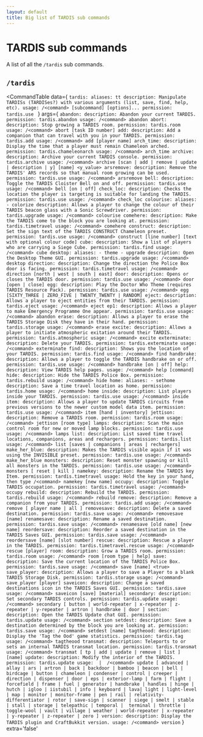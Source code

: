 ```yaml
---
layout: default
title: Big list of TARDIS sub commands
---
```



# TARDIS sub commands

A list of all the `/tardis` sub commands.

## `/tardis`

<CommandTable data={
    `tardis:
        aliases: tt
        description: Manipulate TARDISs (TARDISes?) with various arguments (list, save, find, help, etc).
        usage: /<command> [subcommand] [options]...
        permission: tardis.use
    `
}
args={
    `
    abandon:
      description: Abandon your current TARDIS.
      permission: tardis.abandon
      usage: /<command> abandon
    abort:
      description: Stop growing a TARDIS room.
      permission: tardis.room
      usage: /<command> abort [task ID number]
    add:
      description: Add a companion that can travel with you in your TARDIS.
      permission: tardis.add
      usage: /<command> add [player name]
    arch_time:
      description: Display the time that a player must remain Chameleon arched.
      permission: tardis.chameleonarch
      usage: /<command> arch_time
    archive:
      description: Archive your current TARDIS console.
      permission: tardis.archive
      usage: /<command> archive [scan | add | remove | update | description | y] [name] <y_value>
    arsremove:
      description: Remove the TARDIS' ARS records so that manual room growing can be used.
      permission: tardis.use
      usage: /<command> arsremove
    bell:
      description: Toggle the TARDIS Cloister Bell on and off.
      permission: tardis.use
      usage: /<command> bell [on | off]
    check_loc:
      description: Checks the location the player is targeting is suitable for landing the TARDIS.
      permission: tardis.use
      usage: /<command> check_loc
    colourise:
      aliases:
      - colorize
      description: Allows a player to change the colour of their TARDIS beacon glass with a Sonic Screwdriver.
      permission: tardis.upgrade
      usage: /<command> colourise
    comehere:
      description: Make the TARDIS come to the block you are looking at.
      permission: tardis.timetravel
      usage: /<command> comehere
    construct:
      description: Set the sign text of the TARDIS CONSTRUCT Chameleon preset.
      permission: tardis.use
      usage: /<command> construct [line number] [text with optional colour code]
    cube:
      description: Show a list of players who are carrying a Siege Cube.
      permission: tardis.find
      usage: /<command> cube
    desktop:
      aliases:
      - theme
      - upgrade
      description: Open the Desktop Theme GUI.
      permission: tardis.upgrade
      usage: /<command> desktop
    direction:
      description: Change the direction the Police Box door is facing.
      permission: tardis.timetravel
      usage: /<command> direction [north | west | south | east]
    door:
      description: Opens or closes the TARDIS door.
      permission: tardis.use
      usage: /<command> door [open | close]
    egg:
      description: Play the Doctor Who Theme (requires TARDIS Resource Pack).
      permission: tardis.use
      usage: /<command> egg [SIXTY_THREE | ZERO_FIVE | TWENTY_TWENTY | RANDOM]
    eject:
      description: Allows a player to eject entities from their TARDIS.
      permission: tardis.eject
      usage: /<command> eject
    ep1:
      description: Allows a player to make Emergency Programme One appear.
      permission: tardis.use
      usage: /<command> abandon
    erase:
      description: Allows a player to erase the TARDIS Storage Disk they have in their hand.
      permission: tardis.storage
      usage: /<command> erase
    excite:
      description: Allows a player to initiate atmospheric exitation around their TARDIS.
      permission: tardis.atmospheric
      usage: /<command> excite
    exterminate:
      description: Delete your TARDIS.
      permission: tardis.exterminate
      usage: /<command> exterminate
    find:
      description: Shows you the location of your TARDIS.
      permission: tardis.find
      usage: /<command> find
    handbrake:
      description: Allows a player to toggle the TARDIS handbrake on or off.
      permission: tardis.use
      usage: /<command> handbrake [on | off]
    help:
      description: View TARDIS help pages.
      usage: /<command> help [command]
    hide:
      description: Hide the TARDIS Police Box.
      permission: tardis.rebuild
      usage: /<command> hide
    home:
      aliases:
      - sethome
      description: Save a time travel location as home.
      permission: tardis.home
      usage: /<command> home
    inside:
      description: List players inside your TARDIS.
      permission: tardis.use
      usage: /<command> inside
    item:
      description: Allows a player to update TARDIS circuits from previous versions to the newer custom model data item.
      permission: tardis.use
      usage: /<command> item [hand | inventory]
    jettison:
      description: Remove a TARDIS room.
      permission: tardis.room
      usage: /<command> jettison [room type]
    lamps:
      description: Scan the main control room for new or moved lamp blocks.
      permission: tardis.use
      usage: /<command> lamps
    list:
      description: List saved time travel locations, companions, areas and rechargers.
      permission: tardis.list
      usage: /<command> list [saves | companions | areas | rechargers]
    make_her_blue:
      description: Makes the TARDIS visible again if it was using the INVISIBLE preset.
      permission: tardis.use
      usage: /<command> make_her_blue
    monsters:
      description: Reset monster spawning or kill all monsters in the TARDIS.
      permission: tardis.use
      usage: /<command> monsters [ reset | kill ]
    namekey:
      description: Rename the TARDIS key Item.
      permission: tardis.timetravel
      usage: Hold the key in your hand, then type /<command> namekey [new name]
    occupy:
      description: Toggle TARDIS occupation.
      permission: tardis.timetravel
      usage: /<command> occupy
    rebuild:
      description: Rebuild the TARDIS.
      permission: tardis.rebuild
      usage: /<command> rebuild
    remove:
      description: Remove a companion from your TARDIS.
      permission: tardis.add
      usage: /<command> remove [ player name | all ]
    removesave:
      description: Delete a saved destination.
      permission: tardis.save
      usage: /<command> removesave [name]
    renamesave:
      description: Rename a saved destination.
      permission: tardis.save
      usage: /<command> renamesave [old name] [new name]
    reordersave:
      description: Reorder a saved destination in the TARDIS Saves GUI.
      permission: tardis.save
      usage: /<command> reordersave [name] [slot number]
    rescue:
      description: Rescue a player in the TARDIS.
      permission: tardis.timetravel.rescue
      usage: /<command> rescue [player]
    room:
      description: Grow a TARDIS room.
      permission: tardis.room
      usage: /<command> room [room type | help]
    save:
      description: Save the current location of the TARDIS Police Box.
      permission: tardis.save
      usage: /<command> save [name] <true>
    save_player:
      description: Allows a player to save a Player to a blank TARDIS Storage Disk.
      permission: tardis.storage
      usage: /<command> save_player [player]
    saveicon:
      description: Change a saved destinations icon in the TARDIS Saves GUI.
      permission: tardis.save
      usage: /<command> saveicon [save] [material]
    secondary:
      description: Set secondary TARDIS controls.
      permission: tardis.update
      usage: /<command> secondary [ button | world-repeater | x-repeater | z-repeater | y-repeater | artron | handbrake | door ]
    section:
      description: Open the TARDIS Update chat GUI.
      permission: tardis.update
      usage: /<command> section
    setdest:
      description: Save a destination determined by the block you are looking at.
      permission: tardis.save
      usage: /<command> setdest [name]
    tagtheood:
      description: Display the 'Tag the Ood' game statistics.
      permission: tardis.tag
      usage: /<command> tagtheood
    transmat:
      description: Teleports to or sets an internal TARDIS transmat location.
      permission: tardis.transmat
      usage: /<command> transmat [ tp | add | update | remove | list ] [name]
    update:
      description: Modify the interior of the TARDIS.
      permission: tardis.update
      usage:  | 
        /<command> update [ advanced | allay | ars | artron | back | backdoor | bamboo | beacon | bell | birdcage | button | chameleon | condenser | control | creeper | direction | dispenser | door | eps | exterior-lamp | farm | flight | forcefield | frame | fuel | generator | handbrake | handles | hinge | hutch | igloo | iistubil | info | keyboard | lava| light | light-level | map | monitor | monitor-frame | pen | rail | relativity-differentiator | rotor | save-sign | scanner | siege | smelt | stable | stall | storage | telepathic | temporal |  terminal | throttle | toggle-wool | vault | village | weather | world-repeater | x-repeater | y-repeater | z-repeater | zero ]
    version:
      description: Display the TARDIS plugin and CraftBukkit version.
      usage: /<command> version
    `
}
extra='false'
>
</CommandTable>
